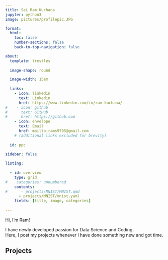 ```yaml
---
title: Sai Ram Kuchana
jupyter: python3
image: pictures/profilepic.JPG

format:
  html:
    toc: false
    number-sections: false
    back-to-top-navigation: false

about:
  template: trestles
  
  image-shape: round

  image-width: 15em
  
  links:
    - icon: linkedin
      text: Linkedin
      href: https://www.linkedin.com/in/ram-kuchana/
#    - icon: github
#      text: GitHub
#      href: https://github.com      
    - icon: envelope
      text: Email
      href: mailto:rams9795@gmail.com
    # (additional links excluded for brevity)
  
  id: ppc
    
sidebar: false

listing:
  
  - id: overview
    type: grid
#    categories: unnumbered
    contents: 
#      - projects/MNIST/MNIST.qmd
      - projects/MNIST/mnist.yaml
    fields: [title, image, categories]
    
---
```



:::{#ppc}

Hi, I'm Ram!


I have newly developed passion for Data Science and Coding.<br>
Here, I post my projects whenever i have done something new and got time.

:::




## Projects

:::{#overview}
:::
